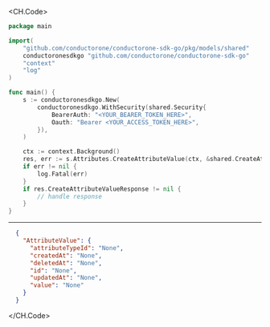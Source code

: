 
<CH.Code>
```go CreateAttributeValue.go
package main

import(
	"github.com/conductorone/conductorone-sdk-go/pkg/models/shared"
	conductoronesdkgo "github.com/conductorone/conductorone-sdk-go"
	"context"
	"log"
)

func main() {
    s := conductoronesdkgo.New(
        conductoronesdkgo.WithSecurity(shared.Security{
            BearerAuth: "<YOUR_BEARER_TOKEN_HERE>",
            Oauth: "Bearer <YOUR_ACCESS_TOKEN_HERE>",
        }),
    )

    ctx := context.Background()
    res, err := s.Attributes.CreateAttributeValue(ctx, &shared.CreateAttributeValueRequest{})
    if err != nil {
        log.Fatal(err)
    }
    if res.CreateAttributeValueResponse != nil {
        // handle response
    }
}
```
---

```json Example Response
  {
    "AttributeValue": {
      "attributeTypeId": "None",
      "createdAt": "None",
      "deletedAt": "None",
      "id": "None",
      "updatedAt": "None",
      "value": "None"
    }
  }
```
</CH.Code>
